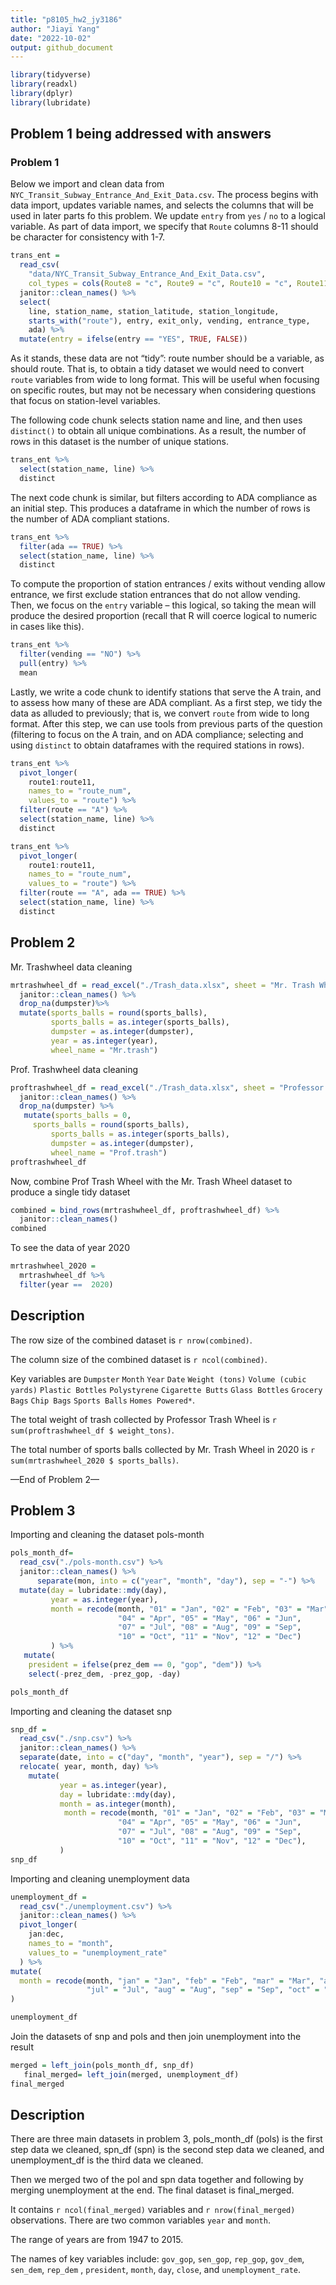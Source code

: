 ```yaml
---
title: "p8105_hw2_jy3186"
author: "Jiayi Yang"
date: "2022-10-02"
output: github_document
---
```


```r
library(tidyverse)
library(readxl)
library(dplyr)
library(lubridate)
```

## Problem 1 being addressed with answers
### Problem 1

Below we import and clean data from `NYC_Transit_Subway_Entrance_And_Exit_Data.csv`. The process begins with data import, updates variable names, and selects the columns that will be used in later parts fo this problem. We update `entry` from `yes` / `no` to a logical variable. As part of data import, we specify that `Route` columns 8-11 should be character for consistency with 1-7.

```r
trans_ent = 
  read_csv(
    "data/NYC_Transit_Subway_Entrance_And_Exit_Data.csv",
    col_types = cols(Route8 = "c", Route9 = "c", Route10 = "c", Route11 = "c")) %>% 
  janitor::clean_names() %>% 
  select(
    line, station_name, station_latitude, station_longitude, 
    starts_with("route"), entry, exit_only, vending, entrance_type, 
    ada) %>% 
  mutate(entry = ifelse(entry == "YES", TRUE, FALSE))
```

As it stands, these data are not "tidy": route number should be a variable, as should route. That is, to obtain a tidy dataset we would need to convert `route` variables from wide to long format. This will be useful when focusing on specific routes, but may not be necessary when considering questions that focus on station-level variables. 

The following code chunk selects station name and line, and then uses `distinct()` to obtain all unique combinations. As a result, the number of rows in this dataset is the number of unique stations.

```r
trans_ent %>% 
  select(station_name, line) %>% 
  distinct
```

The next code chunk is similar, but filters according to ADA compliance as an initial step. This produces a dataframe in which the number of rows is the number of ADA compliant stations. 

```r
trans_ent %>% 
  filter(ada == TRUE) %>% 
  select(station_name, line) %>% 
  distinct
```

To compute the proportion of station entrances / exits without vending allow entrance, we first exclude station entrances that do not allow vending. Then, we focus on the `entry` variable -- this logical, so taking the mean will produce the desired proportion (recall that R will coerce logical to numeric in cases like this).

```r
trans_ent %>% 
  filter(vending == "NO") %>% 
  pull(entry) %>% 
  mean
```

Lastly, we write a code chunk to identify stations that serve the A train, and to assess how many of these are ADA compliant. As a first step, we tidy the data as alluded to previously; that is, we convert `route` from wide to long format. After this step, we can use tools from previous parts of the question (filtering to focus on the A train, and on ADA compliance; selecting and using `distinct` to obtain dataframes with the required stations in rows).

```r
trans_ent %>% 
  pivot_longer(
    route1:route11,
    names_to = "route_num",
    values_to = "route") %>% 
  filter(route == "A") %>% 
  select(station_name, line) %>% 
  distinct

trans_ent %>% 
  pivot_longer(
    route1:route11,
    names_to = "route_num",
    values_to = "route") %>% 
  filter(route == "A", ada == TRUE) %>% 
  select(station_name, line) %>% 
  distinct
```


## Problem 2 
Mr. Trashwheel data cleaning
```r
mrtrashwheel_df = read_excel("./Trash_data.xlsx", sheet = "Mr. Trash Wheel", range = ("A2:N550")) %>% 
  janitor::clean_names() %>% 
  drop_na(dumpster)%>% 
  mutate(sports_balls = round(sports_balls),
         sports_balls = as.integer(sports_balls),
         dumpster = as.integer(dumpster),
         year = as.integer(year),
         wheel_name = "Mr.trash")

```

Prof. Trashwheel data cleaning
```r
proftrashwheel_df = read_excel("./Trash_data.xlsx", sheet = "Professor Trash Wheel", range = ("A2:M97")) %>% 
  janitor::clean_names() %>% 
  drop_na(dumpster) %>% 
   mutate(sports_balls = 0,
     sports_balls = round(sports_balls),
         sports_balls = as.integer(sports_balls),
         dumpster = as.integer(dumpster),
         wheel_name = "Prof.trash")
proftrashwheel_df
```
Now, combine Prof Trash Wheel with the Mr. Trash Wheel dataset to produce a single tidy dataset

```r
combined = bind_rows(mrtrashwheel_df, proftrashwheel_df) %>% 
  janitor::clean_names()
combined
```
To see the data of year 2020
```r
mrtrashwheel_2020 = 
  mrtrashwheel_df %>% 
  filter(year ==  2020) 
```

## Description

The row size of the combined dataset is `r nrow(combined)`.

The column size of the combined dataset is `r ncol(combined)`.

Key variables are `Dumpster`	`Month`	`Year`	`Date`	`Weight (tons)`	`Volume (cubic yards)`	`Plastic Bottles`	`Polystyrene`	`Cigarette Butts`	`Glass Bottles`	`Grocery Bags`	`Chip Bags`	`Sports Balls`	`Homes Powered*`.

The total weight of trash collected by Professor Trash Wheel is `r sum(proftrashwheel_df $ weight_tons)`.

The total number of sports balls collected by Mr. Trash Wheel in 2020 is `r sum(mrtrashwheel_2020 $ sports_balls)`.

---End of Problem 2---


## Problem 3

Importing and cleaning the dataset pols-month
```r
pols_month_df= 
  read_csv("./pols-month.csv") %>% 
  janitor::clean_names() %>% 
      separate(mon, into = c("year", "month", "day"), sep = "-") %>% 
  mutate(day = lubridate::mdy(day),
         year = as.integer(year),
         month = recode(month, "01" = "Jan", "02" = "Feb", "03" = "Mar",
                        "04" = "Apr", "05" = "May", "06" = "Jun", 
                        "07" = "Jul", "08" = "Aug", "09" = "Sep",
                        "10" = "Oct", "11" = "Nov", "12" = "Dec")
         ) %>% 
   mutate(
    president = ifelse(prez_dem == 0, "gop", "dem")) %>% 
    select(-prez_dem, -prez_gop, -day)

pols_month_df
```

Importing and cleaning the dataset snp
```r
snp_df =
  read_csv("./snp.csv") %>% 
  janitor::clean_names() %>% 
  separate(date, into = c("day", "month", "year"), sep = "/") %>% 
  relocate( year, month, day) %>% 
    mutate(
           year = as.integer(year),
           day = lubridate::mdy(day),
           month = as.integer(month),
            month = recode(month, "01" = "Jan", "02" = "Feb", "03" = "Mar",
                        "04" = "Apr", "05" = "May", "06" = "Jun", 
                        "07" = "Jul", "08" = "Aug", "09" = "Sep",
                        "10" = "Oct", "11" = "Nov", "12" = "Dec"),
           )
snp_df
```

Importing and cleaning unemployment data
```r
unemployment_df =
  read_csv("./unemployment.csv") %>% 
  janitor::clean_names() %>% 
  pivot_longer(
    jan:dec,
    names_to = "month",
    values_to = "unemployment_rate"
  ) %>% 
mutate(
  month = recode(month, "jan" = "Jan", "feb" = "Feb", "mar" = "Mar", "apr" = "Apr", "may" = "May", "jun" = "Jun",
                 "jul" = "Jul", "aug" = "Aug", "sep" = "Sep", "oct" = "Oct", "nov" ="Nov", "dec" = "Dec")
)

unemployment_df
```

Join the datasets of snp and pols and then join unemployment into the result

```r
merged = left_join(pols_month_df, snp_df) 
   final_merged= left_join(merged, unemployment_df)
final_merged
```

## Description
There are three main datasets in problem 3, pols_month_df (pols) is the first step data we cleaned, spn_df (spn) is the second step data we cleaned, and unemployment_df is the third data we cleaned.

Then we merged two of the pol and spn data together and following by merging unemployment at the end. The final dataset is final_merged. 

It contains `r ncol(final_merged)` variables and `r nrow(final_merged)` observations.
There are two common variables `year` and `month`.

The range of years are from 1947 to 2015.

The names of key variables include: `gov_gop`, `sen_gop`, `rep_gop`, `gov_dem`, `sen_dem`, `rep_dem` , `president`, `month`, `day`, `close`, and `unemployment_rate`.

